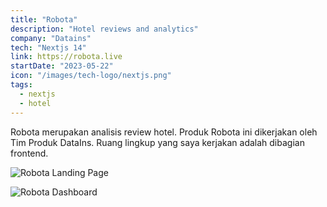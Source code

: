 ```yaml
---
title: "Robota"
description: "Hotel reviews and analytics"
company: "Datains"
tech: "Nextjs 14"
link: https://robota.live
startDate: "2023-05-22"
icon: "/images/tech-logo/nextjs.png"
tags:
  - nextjs
  - hotel
---
```


Robota merupakan analisis review hotel. Produk Robota ini dikerjakan oleh Tim Produk DataIns. Ruang lingkup yang saya kerjakan adalah dibagian frontend.

<Image
  src="/images/projects/robota/landing.png"
  alt="Robota Landing Page"
  full
  caption="Landing page Robota"
/>

<Image
  src="/images/projects/robota/dashboard.png"
  alt="Robota Dashboard"
  full
  caption="Dashboard Robota"
/>
